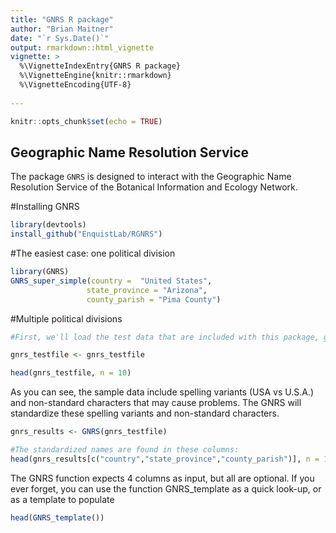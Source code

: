 ---
title: "GNRS R package"
author: "Brian Maitner"
date: "`r Sys.Date()`"
output: rmarkdown::html_vignette
vignette: >
  %\VignetteIndexEntry{GNRS R package}
  %\VignetteEngine{knitr::rmarkdown}
  %\VignetteEncoding{UTF-8}
  
---


```{r setup, include=FALSE}
knitr::opts_chunk$set(echo = TRUE)
```

## Geographic Name Resolution Service

The package `GNRS` is designed to interact with the Geographic Name Resolution Service of the Botanical Information and Ecology Network.  


#Installing GNRS
```{r, eval=FALSE}

library(devtools)
install_github("EnquistLab/RGNRS")


```

#The easiest case: one political division

```{r}
library(GNRS)
GNRS_super_simple(country =  "United States", 
                 state_province = "Arizona",
                 county_parish = "Pima County")


```

#Multiple political divisions

```{r}

#First, we'll load the test data that are included with this package, gnrs_testfile

gnrs_testfile <- gnrs_testfile

head(gnrs_testfile, n = 10)
```

As you can see, the sample data include spelling variants (USA vs U.S.A.) and non-standard characters that may cause problems.  The GNRS will standardize these spelling variants and non-standard characters.


```{r}

gnrs_results <- GNRS(gnrs_testfile)

#The standardized names are found in these columns:
head(gnrs_results[c("country","state_province","county_parish")], n = 10)

```


The GNRS function expects 4 columns as input, but all are optional. If you ever forget, you can use the function GNRS_template as a quick look-up, or as a template to populate

```{r}


head(GNRS_template())


```

